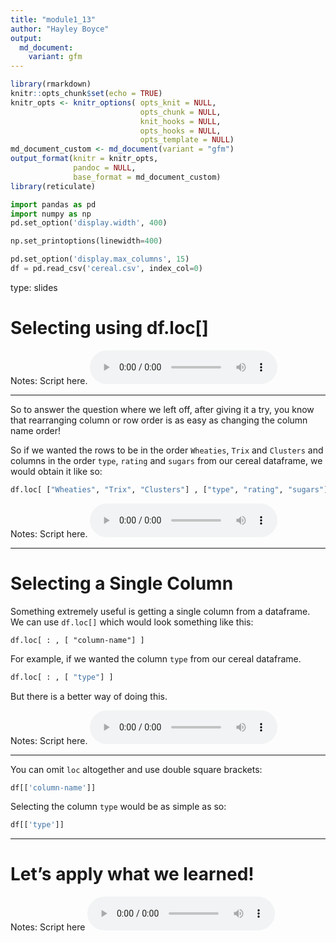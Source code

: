 ```yaml
---
title: "module1_13"
author: "Hayley Boyce"
output: 
  md_document:
    variant: gfm
---
```



```r
library(rmarkdown)
knitr::opts_chunk$set(echo = TRUE)
knitr_opts <- knitr_options( opts_knit = NULL,
                             opts_chunk = NULL,
                             knit_hooks = NULL,
                             opts_hooks = NULL,
                             opts_template = NULL)
md_document_custom <- md_document(variant = "gfm")
output_format(knitr = knitr_opts,
              pandoc = NULL,
              base_format = md_document_custom)
library(reticulate)
```


```python
import pandas as pd
import numpy as np
pd.set_option('display.width', 400)

np.set_printoptions(linewidth=400)

pd.set_option('display.max_columns', 15)
df = pd.read_csv('cereal.csv', index_col=0)
```


type: slides

# Selecting using df.loc[]

Notes: Script here.
<html>
<audio controls >
<source src="placeholder_audio.mp3" />
</audio></html>

---

So to answer the question where we left off, after giving it a try, you know that rearranging column or row order is as easy as changing the column name order!

So if we wanted the rows to be in the order  `Wheaties`, `Trix` and `Clusters` and columns in the order `type`, `rating` and `sugars` from our cereal dataframe,
we would obtain it like so:

```python
df.loc[ ["Wheaties", "Trix", "Clusters"] , ["type", "rating", "sugars"] ]
```


Notes: Script here.
<html>
<audio controls >
  <source src="placeholder_audio.mp3" />
</audio></html>

---

# Selecting a Single Column

Something extremely useful is getting a single column from a dataframe.
We can use `df.loc[]` which would look something like this:

```
df.loc[ : , [ "column-name"] ]
```

For example, if we wanted the column `type` from our cereal dataframe.
```python
df.loc[ : , [ "type"] ]
```

But there is a better way of doing this.

Notes: Script here.
<html>
<audio controls >
<source src="placeholder_audio.mp3" />
</audio></html>

---

You can omit `loc` altogether and use double square brackets:

``` Python
df[['column-name']]
```

Selecting the column `type` would be as simple as so:

```python
df[['type']]
```

---

# Let’s apply what we learned!

Notes: Script here
<html>
<audio controls >
  <source src="placeholder_audio.mp3" />
</audio></html>